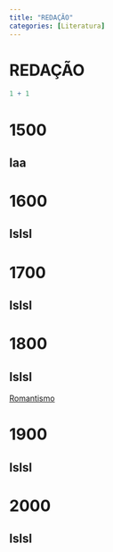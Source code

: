```yaml
---
title: "REDAÇÃO"
categories: [Literatura]
---
```


# REDAÇÃO


```r
1 + 1
```

# 1500
## laa

# 1600
## lslsl

# 1700
## lslsl

# 1800
## lslsl

[Romantismo](romantismo/romantismo-prosa.qmd)

# 1900
## lslsl

# 2000
## lslsl

<br>
----

